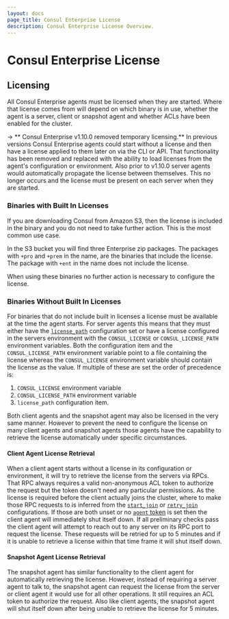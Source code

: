 ```yaml
---
layout: docs
page_title: Consul Enterprise License
description: Consul Enterprise License Overview.
---
```


# Consul Enterprise License

## Licensing

All Consul Enterprise agents must be licensed when they are started. Where that license comes from will depend
on which binary is in use, whether the agent is a server, client or snapshot agent and whether ACLs have been
enabled for the cluster.

-> ** Consul Enterprise v1.10.0 removed temporary licensing.** In previous versions Consul Enterprise
agents could start without a license and then have a license applied to them later on via the CLI
or API. That functionality has been removed and replaced with the ability to load licenses from the
agent's configuration or environment. Also prior to v1.10.0 server agents would automatically propagate
the license between themselves. This no longer occurs and the license must be present on each server
when they are started.

### Binaries with Built In Licenses

If you are downloading Consul from Amazon S3, then the license is included
in the binary and you do not need to take further action. This is the
most common use case.

In the S3 bucket you will find three Enterprise zip packages. The packages with `+pro` and
`+prem` in the name, are the binaries that include the license. The package
with `+ent` in the name does not include the license.

When using these binaries no further action is necessary to configure the license.

### Binaries Without Built In Licenses

For binaries that do not include built in licenses a license must be available at the time the agent starts.
For server agents this means that they must either have the [`license_path`](/docs/agent/options#license_path)
configuration set or have a license configured in the servers environment with the `CONSUL_LICENSE` or
`CONSUL_LICENSE_PATH` environment variables. Both the configuration item and the `CONSUL_LICENSE_PATH`
environment variable point to a file containing the license whereas the `CONSUL_LICENSE` environment
variable should contain the license as the value. If multiple of these are set the order of precedence is:

1. `CONSUL_LICENSE` environment variable
2. `CONSUL_LICENSE_PATH` environment variable
3. `license_path` configuration item.

Both client agents and the snapshot agent may also be licensed in the very same manner. However to prevent
the need to configure the license on many client agents and snapshot agents those agents have the capability
to retrieve the license automatically under specific circumstances.

#### Client Agent License Retrieval

When a client agent starts without a license in its configuration or environment, it will try to retrieve the
license from the servers via RPCs. That RPC always requires a valid non-anonymous ACL token to authorize the
request but the token doesn't need any particular permissions. As the license is required before the client
actually joins the cluster, where to make those RPC requests to is inferred from the [`start_join`](/docs/agent/opts#start_join)
or [`retry_join`](/docs/agent/opts#retry_join) configurations. If those are both unset or no
[`agent` token](/docs/agent/opts#acl_tokens_agent) is set then the client agent will immediately shut itself down.
If all preliminary checks pass the client agent will attempt to reach out to any server on its RPC port to
request the license. These requests will be retried for up to 5 minutes and if it is unable to retrieve a
license within that time frame it will shut itself down.

#### Snapshot Agent License Retrieval

The snapshot agent has similar functionality to the client agent for automatically retrieving the license. However,
instead of requiring a server agent to talk to, the snapshot agent can request the license from the server or
client agent it would use for all other operations. It still requires an ACL token to authorize the request. Also
like client agents, the snapshot agent will shut itself down after being unable to retrieve the license for 5
minutes.
